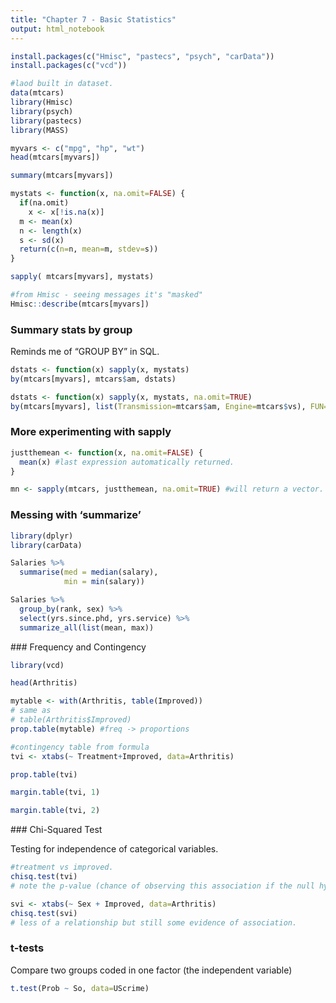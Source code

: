 ```yaml
---
title: "Chapter 7 - Basic Statistics"
output: html_notebook
---
```


```r
install.packages(c("Hmisc", "pastecs", "psych", "carData"))
install.packages(c("vcd"))

```


```r
#laod built in dataset.
data(mtcars)
library(Hmisc)
library(psych)
library(pastecs)
library(MASS)
```


```r
myvars <- c("mpg", "hp", "wt")
head(mtcars[myvars])
```

```r
summary(mtcars[myvars])
```

```r
mystats <- function(x, na.omit=FALSE) {
  if(na.omit)
    x <- x[!is.na(x)]
  m <- mean(x)
  n <- length(x)
  s <- sd(x)
  return(c(n=n, mean=m, stdev=s))
}

sapply( mtcars[myvars], mystats)
```

```r
#from Hmisc - seeing messages it's "masked"
Hmisc::describe(mtcars[myvars])
```

### Summary stats by group

Reminds me of "GROUP BY" in SQL. 

```r
dstats <- function(x) sapply(x, mystats)
by(mtcars[myvars], mtcars$am, dstats)
```

```r
dstats <- function(x) sapply(x, mystats, na.omit=TRUE)
by(mtcars[myvars], list(Transmission=mtcars$am, Engine=mtcars$vs), FUN=dstats)
```

### More experimenting with sapply

```r
justthemean <- function(x, na.omit=FALSE) {
  mean(x) #last expression automatically returned.
}

mn <- sapply(mtcars, justthemean, na.omit=TRUE) #will return a vector. 
```

### Messing with 'summarize'

```r
library(dplyr)
library(carData)
```

```r
Salaries %>%
  summarise(med = median(salary),
            min = min(salary))
```
 
```r
Salaries %>%
  group_by(rank, sex) %>%
  select(yrs.since.phd, yrs.service) %>%
  summarize_all(list(mean, max))
```
 
 ### Frequency and Contingency
 
```r
library(vcd)
```
```r
head(Arthritis)
```
 
```r
mytable <- with(Arthritis, table(Improved))
# same as
# table(Arthritis$Improved)
prop.table(mytable) #freq -> proportions
```
 
```r
#contingency table from formula
tvi <- xtabs(~ Treatment+Improved, data=Arthritis)
```
 
```r
prop.table(tvi)
```
 
```r
margin.table(tvi, 1)
```
 
```r
margin.table(tvi, 2)
```
 
 ### Chi-Squared Test

Testing for independence of categorical variables. 
 
```r
#treatment vs improved. 
chisq.test(tvi)
# note the p-value (chance of observing this association if the null hypothesis holds) is very low. 
```
 
```r
svi <- xtabs(~ Sex + Improved, data=Arthritis)
chisq.test(svi)
# less of a relationship but still some evidence of association. 
```

### t-tests

Compare two groups coded in one factor (the independent variable)

```r
t.test(Prob ~ So, data=UScrime)
```

 